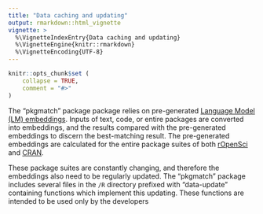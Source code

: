 ```yaml
---
title: "Data caching and updating"
output: rmarkdown::html_vignette
vignette: >
  %\VignetteIndexEntry{Data caching and updating}
  %\VignetteEngine{knitr::rmarkdown}
  %\VignetteEncoding{UTF-8}
---
```


```r
knitr::opts_chunk$set (
    collapse = TRUE,
    comment = "#>"
)
```

The "pkgmatch" package package relies on pre-generated [Language Model (LM)
embeddings](https://en.wikipedia.org/wiki/Word_embedding). Inputs of text,
code, or entire packages are converted into embeddings, and the results
compared with the pre-generated embeddings to discern the best-matching result.
The pre-generated embeddings are calculated for the entire package suites of
both [rOpenSci](https://ropensci.org/packages) and
[CRAN](https://cran.r-project.org).

These package suites are constantly changing, and therefore the embeddings also
need to be regularly updated. The "pkgmatch" package includes several files in
the `/R` directory prefixed with "data-update" containing functions which
implement this updating. These functions are intended to be used only by the
developers 
